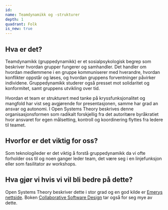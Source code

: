 ```yaml
---
id:
name: Teamdynamikk og -strukturer
depth: 1
quadrant: Folk
is_new: true
---
```

## Hva er det?
Teamdynamikk (gruppedynamikk) er et sosialpsykologisk begrep som beskriver hvordan grupper fungerer og samhandler.
Det handler om hvordan medlemmene i en gruppe kommuniserer med hverandre, hvordan konflikter oppstår og løses, og 
hvordan gruppens forventninger påvirker individene. Gruppedynamikk studerer også presset mot solidaritet og konformitet, 
samt gruppens utvikling over tid.

Hvordan et team er strukturert med tanke på kryssfunksjonalitet og mangfold har vist seg avgjørende for presentasjonen, 
samme har grad an ansvar og autonomi. I Open Systems Theory beskrives denne organisasjonsformen som radikalt forskjellig 
fra det autoritære byråkratiet hvor ansvaret for egen målsetting, kontroll og koordinering flyttes fra ledere til teamet.

## Hvorfor er det viktig for oss?
Som teknologileder er det viktig å forstå gruppedynamikk da vi ofte forholder oss til og noen ganger leder team, det være seg i en 
linjefunksjon eller som fasilitator av workshops.

## Hva gjør vi hvis vi vil bli bedre på dette?
Open Systems Theory beskriver dette i stor grad og en god kilde er 
[Emerys nettside](https://www.socialsciencethatactuallyworks.com/). Boken 
[Collaborative Software Design](https://www.manning.com/books/collaborative-software-design) tar også for seg mye av dette.
